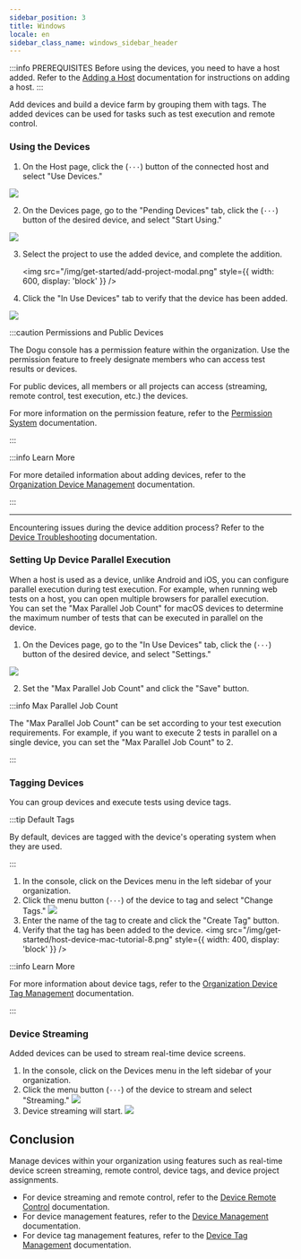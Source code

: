 ```yaml
---
sidebar_position: 3
title: Windows
locale: en
sidebar_class_name: windows_sidebar_header
---
```


:::info PREREQUISITES
Before using the devices, you need to have a host added. Refer to the [Adding a Host](/get-started/tutorials/device-farm/host) documentation for instructions on adding a host.
:::

Add devices and build a device farm by grouping them with tags. The added devices can be used for tasks such as test execution and remote control.

### Using the Devices

1. On the Host page, click the (`···`) button of the connected host and select "Use Devices."

<img src="/img/get-started/host-device-mac-tutorial-1.png" />

2. On the Devices page, go to the "Pending Devices" tab, click the (`···`) button of the desired device, and select "Start Using."

<img src="/img/get-started/host-device-mac-tutorial-2.png" />

3. Select the project to use the added device, and complete the addition.

   <img
     src="/img/get-started/add-project-modal.png"
     style={{ width: 600, display: 'block' }}
   />

4. Click the "In Use Devices" tab to verify that the device has been added.

<img src="/img/get-started/host-device-mac-tutorial-3.png" />

:::caution Permissions and Public Devices

The Dogu console has a permission feature within the organization. Use the permission feature to freely designate members who can access test results or devices.

For public devices, all members or all projects can access (streaming, remote control, test execution, etc.) the devices.

For more information on the permission feature, refer to the [Permission System](/management/organization/permission) documentation.

:::

:::info Learn More

For more detailed information about adding devices, refer to the [Organization Device Management](/management/organization/device-farm/device-management#adding-a-device) documentation.

:::

---

Encountering issues during the device addition process? Refer to the [Device Troubleshooting](/device-farm/device/trouble-shooting) documentation.

### Setting Up Device Parallel Execution

When a host is used as a device, unlike Android and iOS, you can configure parallel execution during test execution. For example, when running web tests on a host, you can open multiple browsers for parallel execution.  
You can set the "Max Parallel Job Count" for macOS devices to determine the maximum number of tests that can be executed in parallel on the device.

1. On the Devices page, go to the "In Use Devices" tab, click the (`···`) button of the desired device, and select "Settings."

<img src="/img/get-started/host-device-mac-tutorial-4.png" />

2. Set the "Max Parallel Job Count" and click the "Save" button.

:::info Max Parallel Job Count

The "Max Parallel Job Count" can be set according to your test execution requirements. For example, if you want to execute 2 tests in parallel on a single device, you can set the "Max Parallel Job Count" to 2.

:::

### Tagging Devices

You can group devices and execute tests using device tags.

:::tip Default Tags

By default, devices are tagged with the device's operating system when they are used.

:::

1. In the console, click on the Devices menu in the left sidebar of your organization.
2. Click the menu button (`···`) of the device to tag and select "Change Tags."
   <img src="/img/get-started/host-device-mac-tutorial-7.png" />
3. Enter the name of the tag to create and click the "Create Tag" button.
4. Verify that the tag has been added to the device.
   <img
     src="/img/get-started/host-device-mac-tutorial-8.png"
     style={{ width: 400, display: 'block' }}
   />

:::info Learn More

For more information about device tags, refer to the [Organization Device Tag Management](/management/organization/device-farm/tag-management) documentation.

:::

### Device Streaming

Added devices can be used to stream real-time device screens.

1. In the console, click on the Devices menu in the left sidebar of your organization.
2. Click the menu button (`···`) of the device to stream and select "Streaming."
   <img src="/img/get-started/host-device-mac-tutorial-5.png" />
3. Device streaming will start.
   <img src="/img/get-started/host-device-mac-tutorial-6.png" />

## Conclusion

Manage devices within your organization using features such as real-time device screen streaming, remote control, device tags, and device project assignments.

- For device streaming and remote control, refer to the [Device Remote Control](/device-farm/device/streaming-and-remote-control) documentation.
- For device management features, refer to the [Device Management](/management/organization/device-farm/device-management) documentation.
- For device tag management features, refer to the [Device Tag Management](/management/organization/device-farm/tag-management) documentation.
